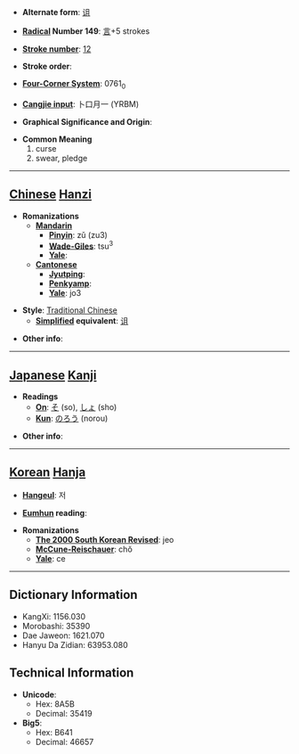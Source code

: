 * '''Alternate form''': [[诅]]

* '''[[Wiktionary:Chinese radical index| Radical]] Number 149''': [[Wiktionary:Chinese radical index 言|言]]+5 strokes

* '''[[Wiktionary:Chinese total strokes index|Stroke number]]''': [[Wiktionary:Chinese total strokes index 12|12]]

* '''Stroke order''': 

* '''[[Wiktionary:Chinese four corner index|Four-Corner System]]''': 0761<sub>0</sub>

* '''[[Wiktionary:Chinese Cangjie index|Cangjie input]]''': 卜口月一 (YRBM)

* '''Graphical Significance and Origin''': 

* '''Common Meaning'''
*#curse
*# swear, pledge


----

== [[Chinese]] [[Hanzi]] ==

* '''Romanizations'''
** '''[[Mandarin]]'''
*** '''[[Pinyin]]''': zǔ (zu3)
*** '''[[Wade-Giles]]''': tsu<sup>3</sup>
*** '''[[Yale]]''': 
** '''[[Cantonese]]'''
*** '''[[Jyutping]]''':
*** '''[[Penkyamp]]''': 
*** '''[[Yale]]''': jo3

* '''Style''': [[Traditional Chinese]] 
** '''[[Simplified Chinese|Simplified]] equivalent''': [[诅]]

* '''Other info''': 

----

== [[Japanese]] [[Kanji]] ==

* '''Readings'''
** '''[[On]]''': [[そ]] (so), [[しょ]] (sho)
** '''[[Kun]]''': [[のろう]] (norou)

* '''Other info''':  

----

== [[Korean]] [[Hanja]] ==

* '''[[Hangeul]]''': 저

* '''[[Eumhun]] reading''': 

* '''Romanizations'''
** '''[[The 2000 South Korean Revised Romanization|The 2000 South Korean Revised]]''': jeo
** '''[[McCune-Reischauer]]''': chŏ
** '''[[Yale]]''': ce

----

== Dictionary Information ==

* KangXi: 1156.030
* Morobashi: 35390
* Dae Jaweon: 1621.070
* Hanyu Da Zidian: 63953.080

== Technical Information ==

* '''Unicode''':
** Hex: 8A5B
** Decimal: 35419
* '''Big5''':
** Hex: B641
** Decimal: 46657
